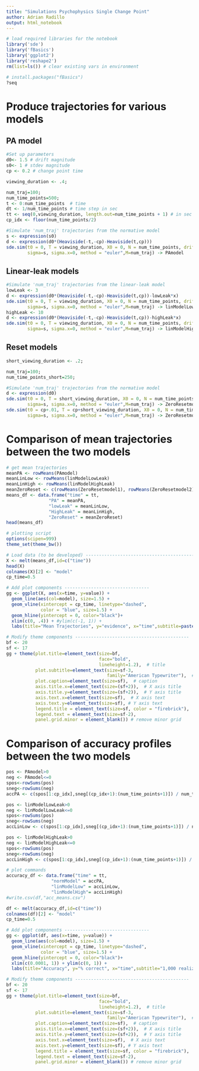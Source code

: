 ```yaml
---
title: "Simulations Psychophysics Single Change Point"
author: Adrian Radillo
output: html_notebook
---
```


<!-- cheat sheet
 executing chunk *Ctrl+Shift+Enter*. 
 Add new chunk *Ctrl+Alt+I*.
 press *Ctrl+Shift+K* to preview the HTML file.
-->
```r
# load required libraries for the notebook
library('sde')
library('fBasics')
library('ggplot2')
library('reshape2')
rm(list=ls()) # clear existing vars in environment
```
```r
# install.packages("fBasics")
?seq
```

# Produce trajectories for various models
## PA model
```r
#Set up parameters
d0<- 1.5 # drift magnitude
s0<- 1 # stdev magnitude
cp <- 0.2 # change point time

viewing_duration <- .4;

num_traj=100;
num_time_points=500;
t <- 0:num_time_points  # time
dt <- 1/num_time_points # time step in sec
tt <- seq(0,viewing_duration, length.out=num_time_points + 1) # in sec
cp_idx <- floor(num_time_points/2)
```

```r
#Simulate 'num_traj' trajectories from the normative model
s <- expression(s0)
d <- expression(d0*(Heaviside(-t,-cp)-Heaviside(t,cp)))
sde.sim(t0 = 0, T = viewing_duration, X0 = 0, N = num_time_points, drift=d,
        sigma=s, sigma.x=0, method = "euler",M=num_traj) -> PAmodel
```

## Linear-leak models
```r
#Simulate 'num_traj' trajectories from the linear-leak model
lowLeak <- 3
d <- expression(d0*(Heaviside(-t,-cp)-Heaviside(t,cp))-lowLeak*x)
sde.sim(t0 = 0, T = viewing_duration, X0 = 0, N = num_time_points, drift=d,
        sigma=s, sigma.x=0, method = "euler",M=num_traj) -> linModelLowLeak
highLeak <- 10
d <- expression(d0*(Heaviside(-t,-cp)-Heaviside(t,cp))-highLeak*x)
sde.sim(t0 = 0, T = viewing_duration, X0 = 0, N = num_time_points, drift=d,
        sigma=s, sigma.x=0, method = "euler",M=num_traj) -> linModelHighLeak
```


## Reset models
```r
short_viewing_duration <- .2;

num_traj=100;
num_time_points_short=250;

#Simulate 'num_traj' trajectories from the normative model
d <- expression(d0)
sde.sim(t0 = 0, T = short_viewing_duration, X0 = 0, N = num_time_points_short, drift=d,
        sigma=s, sigma.x=0, method = "euler",M=num_traj) -> ZeroResetmodel1
sde.sim(t0 = cp+.01, T = cp+short_viewing_duration, X0 = 0, N = num_time_points_short-1, drift=d,
        sigma=s, sigma.x=0, method = "euler",M=num_traj) -> ZeroResetmodel2
```




# Comparison of mean trajectories between the two models
```r
# get mean trajectories
meanPA <- rowMeans(PAmodel)
meanLinLow <- rowMeans(linModelLowLeak)
meanLinHigh <- rowMeans(linModelHighLeak)
meanZeroReset <- c(rowMeans(ZeroResetmodel1), rowMeans(ZeroResetmodel2))
means_df <- data.frame("time" = tt, 
                "PA" = meanPA,
                "lowLeak" = meanLinLow, 
                "HighLeak" = meanLinHigh, 
                "ZeroReset" = meanZeroReset)
head(means_df)
```

```r
# plotting script
options(scipen=999)
theme_set(theme_bw())

# Load data (to be developed) ------------------------------------------
X <- melt(means_df,id=c("time"))
head(X)
colnames(X)[2] <- "model"
cp_time=0.5

# Add plot components --------------------------------
gg <- ggplot(X, aes(x=time, y=value)) + 
  geom_line(aes(col=model), size=1.5) + 
  geom_vline(xintercept = cp_time, linetype="dashed", 
             color = "blue", size=1.5) +
  geom_hline(yintercept = 0, color="black")+
  xlim(c(0, .4)) + #ylim(c(-1, 1)) + 
  labs(title="Mean Trajectories", y="evidence", x="time",subtitle=paste(num_traj,"realizations", sep=" "))

# Modify theme components -------------------------------------------
bf <- 20
sf <- 17
gg + theme(plot.title=element_text(size=bf, 
                                   face="bold", 
                                   lineheight=1.2),  # title
           plot.subtitle=element_text(size=sf-3, 
                                      family="American Typewriter"),  # subtitle
           plot.caption=element_text(size=sf),  # caption
           axis.title.x=element_text(size=(sf+2)),  # X axis title
           axis.title.y=element_text(size=(sf+2)),  # Y axis title
           axis.text.x=element_text(size=sf),  # X axis text
           axis.text.y=element_text(size=sf), # Y axis text
           legend.title = element_text(size=sf, color = "firebrick"),
           legend.text = element_text(size=sf-2),
           panel.grid.minor = element_blank()) # remove minor grid
```

# Comparison of accuracy profiles between the two models
```r
pos <- PAmodel>0
neg <- PAmodel<=0
spos<-rowSums(pos)
sneg<-rowSums(neg)
accPA <- c(spos[1:cp_idx],sneg[(cp_idx+1):(num_time_points+1)]) / num_traj

pos <- linModelLowLeak>0
neg <- linModelLowLeak<=0
spos<-rowSums(pos)
sneg<-rowSums(neg)
accLinLow <- c(spos[1:cp_idx],sneg[(cp_idx+1):(num_time_points+1)]) / num_traj

pos <- linModelHighLeak>0
neg <- linModelHighLeak<=0
spos<-rowSums(pos)
sneg<-rowSums(neg)
accLinHigh <- c(spos[1:cp_idx],sneg[(cp_idx+1):(num_time_points+1)]) / num_traj
```

```r
# plot commands
accuracy_df <- data.frame("time" = tt, 
                 "normModel" = accPA,
                 "linModelLow" = accLinLow, 
                 "linModelHigh"= accLinHigh)
#write.csv(df,"acc_means.csv")

df <- melt(accuracy_df,id=c("time"))
colnames(df)[2] <- "model"
cp_time=0.5

# Add plot components --------------------------------
gg <- ggplot(df, aes(x=time, y=value)) + 
  geom_line(aes(col=model), size=1.5) + 
  geom_vline(xintercept = cp_time, linetype="dashed", 
             color = "blue", size=1.5) +
  geom_hline(yintercept = 0, color="black")+
  xlim(c(0.0001, 1)) + ylim(c(0, 1)) + 
  labs(title="Accuracy", y="% correct", x="time",subtitle="1,000 realizations")

# Modify theme components -------------------------------------------
bf <- 20
sf <- 17
gg + theme(plot.title=element_text(size=bf, 
                                   face="bold", 
                                   lineheight=1.2),  # title
           plot.subtitle=element_text(size=sf-3, 
                                      family="American Typewriter"),  # subtitle
           plot.caption=element_text(size=sf),  # caption
           axis.title.x=element_text(size=(sf+2)),  # X axis title
           axis.title.y=element_text(size=(sf+2)),  # Y axis title
           axis.text.x=element_text(size=sf),  # X axis text
           axis.text.y=element_text(size=sf), # Y axis text
           legend.title = element_text(size=sf, color = "firebrick"),
           legend.text = element_text(size=sf-2),
           panel.grid.minor = element_blank()) # remove minor grid
```

